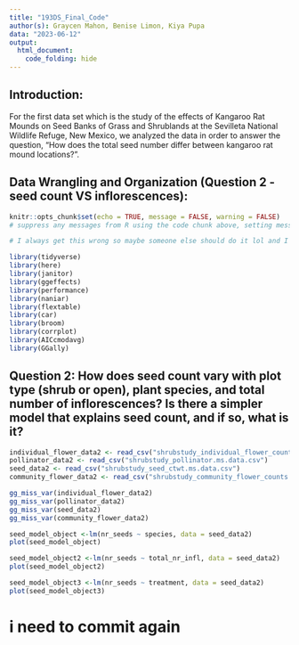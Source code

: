 ```yaml
---
title: "193DS_Final_Code"
author(s): Graycen Mahon, Benise Limon, Kiya Pupa
data: "2023-06-12"
output:
  html_document:
    code_folding: hide
---
```


## Introduction:

For the first data set which is the study of the effects of Kangaroo Rat Mounds on Seed Banks of Grass
and Shrublands at the Sevilleta National Wildlife Refuge, New Mexico, we analyzed the data in order to answer the question, "How does the total seed number differ between kangaroo rat mound locations?". 

## Data Wrangling and Organization (Question 2 - seed count VS inflorescences):

```r
knitr::opts_chunk$set(echo = TRUE, message = FALSE, warning = FALSE)
# suppress any messages from R using the code chunk above, setting messages and warnings to false}
```

```r
# I always get this wrong so maybe someone else should do it lol and I will copy it
```

```r
library(tidyverse)
library(here)
library(janitor)
library(ggeffects)
library(performance)
library(naniar) 
library(flextable)
library(car)
library(broom)
library(corrplot)
library(AICcmodavg)
library(GGally)
```

## Question 2:  How does seed count vary with plot type (shrub or open), plant species, and total number of inflorescences? Is there a simpler model that explains seed count, and if so, what is it?

```r
individual_flower_data2 <- read_csv("shrubstudy_individual_flower_counts.ms.data.csv")
pollinator_data2 <- read_csv("shrubstudy_pollinator.ms.data.csv")
seed_data2 <- read_csv("shrubstudy_seed_ctwt.ms.data.csv")
community_flower_data2 <- read_csv("shrubstudy_community_flower_counts.ms.data.csv")
```

```r
gg_miss_var(individual_flower_data2)
gg_miss_var(pollinator_data2)
gg_miss_var(seed_data2)
gg_miss_var(community_flower_data2)
```

```r
seed_model_object <-lm(nr_seeds ~ species, data = seed_data2)
plot(seed_model_object)
```

```r
seed_model_object2 <-lm(nr_seeds ~ total_nr_infl, data = seed_data2)
plot(seed_model_object2)
```

```r
seed_model_object3 <-lm(nr_seeds ~ treatment, data = seed_data2)
plot(seed_model_object3)
```

# i need to commit again
